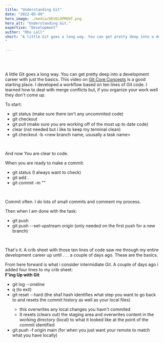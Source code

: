 ```yaml
---
title: "Understanding Git"
date: "2022-05-09"
hero_image: ./media/DEVELOPMENT.png
hero_alt: "Understanding Git."
expertise: "Development"
author: "Rho Lall"
short: "A little Git goes a long way. You can get pretty deep into a development career with just the basics. 
"

---
```

<br/>
<br/>

A little Git goes a long way. You can get pretty deep into a development career with just the basics. This video on [Git Core Concepts](https://www.youtube.com/watch?v=uR6G2v_WsRA) is a good starting place.
I developed a workflow based on ten lines of Git code. I learned how to deal with merge conflicts but, if you organize your work well they don't come up.
<br/>

To start:
- git status (make sure there isn't any uncommited code)
- git checkout <your development branch name>
- git pull (make sure you are working off of the most up to date code)
- clear (not needed but i like to keep my terminal clean)
- git checkout -b <new branch name, ususally a task name>
<br/>

And now You are clear to code.
<br/>

When you are ready to make a commit:
- git status (I always want to check)
- git add .
- git commit -m "<Your commit description.>"
<br/>

Commit often. I do lots of small commits and comment my process.
<br/>

Then when I am done with the task:
- git push
- git push --set-upstream origin (only needed on the first push for a new branch)
<br/>

 That's it. A crib sheet with those ten lines of code saw me through my entire development career up until . . . a couple of days ago. These are the basics. 
 <br/>

 From here forward is what i consider intermidiate Git. A couple of days ago i added four lines to my crib sheet:
 <br/>
 **F'ing Up with Git**
 - git log --oneline
 - q (to exit)
 - git reset --hard <sha1 hash listed in the git log> (the sha1 hash identifies what step you want to go back to and resets the commit history as well as your local files)
    - this overwrites any local changes you havn't commited
    - It resets (clears out) the staging area and overwrites content in the working directory (local) to what it looked like at the point of the commit identified
- git push -f origin main (for when you just want your remote to match what you have locally)
<br/>





